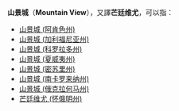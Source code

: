 '''山景城'''（'''Mountain View'''），又譯'''芒廷维尤'''，可以指：
* [[山景城_(阿肯色州)|山景城 (阿肯色州)]]
* [[山景城_(加利福尼亚州)|山景城 (加利福尼亚州)]]
* [[山景城_(科罗拉多州)|山景城 (科罗拉多州)]]
* [[山景城_(夏威夷州)|山景城 (夏威夷州)]]
* [[山景城_(密苏里州)|山景城 (密苏里州)]]
* [[山景城_(南卡罗来纳州)|山景城 (南卡罗来纳州)]]
* [[山景城_(俄克拉何马州)|山景城 (俄克拉何马州)]]
* [[芒廷维尤_(怀俄明州)|芒廷维尤 (怀俄明州)]]

{{disambig|Cat=三字地名消歧义}}